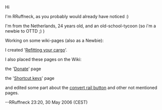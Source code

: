Hi


I'm RRuffneck, as you probably would already have noticed :)

I'm from the Netherlands, 24 years old, and an old-school-tycoon (so i'm a newbie to OTTD ;)  )


Working on some wiki-pages (also as a Newbie):

I created '[[en/Manual/Refit|Refitting your cargo]]'.

I also placed these pages on the Wiki:

the '[[en/Site support|Donate]]' page

the '[[en/Shortcut keys|Shortcut keys]]' page


and edited some part about the [[en/Manual/Convert rail|convert rail button]] and other not mentioned pages.

--RRuffneck 23:20, 30 May 2006 (CEST)